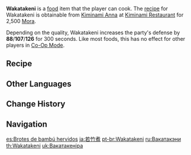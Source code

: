 {{Food Infobox
|id              = 108346
|name            = Wakatakeni
|image           = Item Wakatakeni.png
|description     = A light-colored vegetarian dish.
|desc_suspicious = The seaweed takes forever to swallow and the overly-hard bamboo shoots look like they might wear out the teeth. Probably best left looked at but not eaten.
|desc_basic      = Broth is first poured into the pot before the bamboo shoots, and then the seaweed, are added in. The result is an elegant product with a light mouthfeel that agrees well with all palates. Suitable as a pre-meal appetizer or as a side to a main dish.
|desc_delicious  = The new life born in the embrace of the ocean and the crisp freshness that sprouted in the mountains have blended into this broth. The light and gentle flavors give one a foretaste of the wonder of the four seasons, and of the revivification of all life.
|type            = DEF-Boosting Dishes
|effectType      = DEF Up
|effect          = Increases all party members' DEF by (var1) for 300s.
|eff_att1        = DEF
|eff_suspicious1 = 88
|eff_basic1      = 107
|eff_delicious1  = 126
|quality         = 2
|recipe          = Sold by [[Kiminami Anna]]
|region          = Inazuma
}}
'''Wakatakeni''' is a [[food]] item that the player can cook. The [[recipe]] for Wakatakeni is obtainable from [[Kiminami Anna]] at [[Kiminami Restaurant]] for 2,500 [[Mora]].

Depending on the quality, Wakatakeni increases the party's defense by '''88'''/'''107'''/'''126''' for 300 seconds. Like most foods, this has no effect for other players in [[Co-Op Mode]].

==Recipe==
{{Recipe
|type = Cooking
|Bamboo Shoot = 3
|Seagrass = 2
|sort = Bamboo Shoot;Seagrass
}}

==Other Languages==
{{Other Languages
|en      = Wakatakeni
|zhs     = 若竹煮
|zhs_rm  = Ruòzhúzhǔ
|zht     = 若竹煮
|zht_rm  = Ruòzhúzhǔ
|zh_tl   = Wakatakeni{{Sino|zh|ja}}
|ja      = 若竹煮
|ja_rm   = Wakatakeni
|ja_tl   = Simmered Bamboo Shoots and Seaweed
|ko      = 와카타케니
|ko_rm   = Wakatakeni
|es      = Brotes de bambú hervidos
|es_tl   = Boiled Bamboo Shoots
|fr      = Wakatakeni
|ru      = Вакатакэни
|th      = Wakatakeni
|vi      = Món Wakatakeni
|vi_tl   = Wakatakeni
|de      = Wakatakeni
|id      = Wakatakeni
|pt      = Wakatakeni
|tr      = Yosunlu Bambu Filizi
|tr_tl   = 
|it      = Wakatakeni
}}

==Change History==
{{Change History|2.2}}

==Navigation==
{{Food Navbox}}

[[es:Brotes de bambú hervidos]]
[[ja:若竹煮]]
[[pt-br:Wakatakeni]]
[[ru:Вакатакэни]]
[[th:Wakatakeni]]
[[uk:Вакатакеніра]]